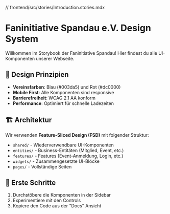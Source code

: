// frontend/src/stories/Introduction.stories.mdx

<Meta title="Faninitiative/Willkommen" />

# Faninitiative Spandau e.V. Design System

Willkommen im Storybook der Faninitiative Spandau! Hier findest du alle UI-Komponenten unserer Webseite.

## 🎨 Design Prinzipien

- **Vereinsfarben**: Blau (#003da5) und Rot (#dc0000)
- **Mobile First**: Alle Komponenten sind responsive
- **Barrierefreiheit**: WCAG 2.1 AA konform
- **Performance**: Optimiert für schnelle Ladezeiten

## 🏗️ Architektur

Wir verwenden **Feature-Sliced Design (FSD)** mit folgender Struktur:

- `shared/` - Wiederverwendbare UI-Komponenten
- `entities/` - Business-Entitäten (Mitglied, Event, etc.)
- `features/` - Features (Event-Anmeldung, Login, etc.)
- `widgets/` - Zusammengesetzte UI-Blöcke
- `pages/` - Vollständige Seiten

## 🚀 Erste Schritte

1. Durchstöbere die Komponenten in der Sidebar
2. Experimentiere mit den Controls
3. Kopiere den Code aus der "Docs" Ansicht
